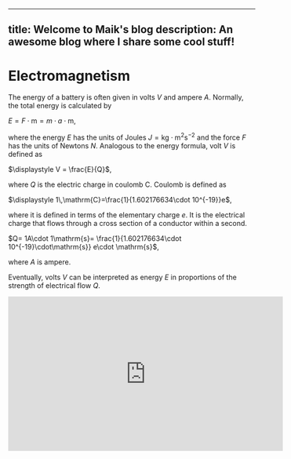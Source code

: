 



---
title: Welcome to Maik's blog
description: An awesome blog where I share some cool stuff!
---

# Electromagnetism


The energy of a battery is often given in volts $V$ and ampere $A$. 
Normally, the total energy is calculated by

$E=F\cdot \mathrm{m}=m\cdot a\cdot\mathrm{m}$,

where the energy $E$ has the units of Joules $J=\mathrm{kg}\cdot \mathrm{m}^2\mathrm{s}^{-2}$ and the force $F$ has the units of Newtons $N$. Analogous to the energy formula, volt $V$ is defined as

$\displaystyle V = \frac{E}{Q}$, 

where $Q$ is the electric charge in coulomb $\mathrm{C}$. Coulomb is defined as

$\displaystyle 1\,\mathrm{C}=\frac{1}{1.602176634\cdot 10^{-19}}e$,

where it is defined in terms of the elementary charge $e$.
It is the electrical charge that flows through a cross section of a conductor within a second. 

$Q= 1A\cdot 1\mathrm{s}= \frac{1}{1.602176634\cdot 10^{-19}\cdot\mathrm{s}} e\cdot \mathrm{s}$, 

where $A$ is ampere.


Eventually, volts $V$ can be interpreted as energy $E$ in proportions of the strength of electrical flow $Q$.


<iframe width="560" height="315" src="https://www.youtube.com/embed/nEWUc89PD2Y" frameborder="0" allowfullscreen></iframe>


